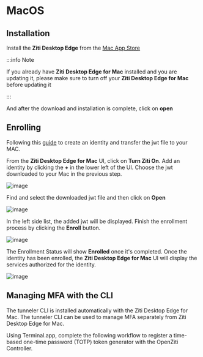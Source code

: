 
# MacOS

## Installation

Install the **Ziti Desktop Edge** from the [Mac App Store](https://apps.apple.com/us/app/ziti-tunnel/id1460484572?mt=12)


:::info Note

If you already have **Ziti Desktop Edge for Mac** installed and you are updating it, please make sure to turn off your **Ziti Desktop Edge for Mac** before updating it

:::
 

And after the download and installation is complete, click on **open**

 

## Enrolling 

Following this [guide](/docs/learn/core-concepts/identities/creating) to create an identity and transfer the jwt file to your MAC.

From the **Ziti Desktop Edge for Mac** UI, click on **Turn Ziti On**. Add an identity by clicking the **+** in the lower left of the UI. Choose the jwt downloaded to your Mac in the previous step.


![image](/img/clients/mac-install4.png) 
 

Find and select the downloaded jwt file and then click on **Open**

![image](/img/clients/mac-install5.png) 


In the left side list, the added jwt will be displayed. Finish the enrollment process by clicking the **Enroll** button.


![image](/img/clients/mac-install6.png) 


The Enrollment Status will show **Enrolled** once it's completed. Once the identity has been enrolled, the **Ziti Desktop Edge for Mac** UI will display the services authorized for the identity. 

![image](/img/clients/mac-install7.png) 

## Managing MFA with the CLI

The tunneler CLI is installed automatically with the Ziti Desktop Edge for Mac. The tunneler CLI can be used to manage MFA separately from Ziti Desktop Edge for Mac.

Using Terminal.app, complete the following workflow to register a time-based one-time password (TOTP) token generator with the OpenZiti Controller.


<TunnelerMfa/>